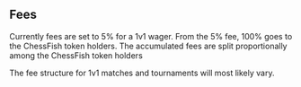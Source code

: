 ## Fees

Currently fees are set to 5% for a 1v1 wager. From the 5% fee, 100% goes to the ChessFish token holders. The accumulated fees are split proportionally among the ChessFish token holders

The fee structure for 1v1 matches and tournaments will most likely vary.